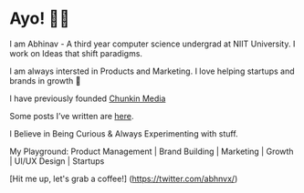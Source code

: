# Ayo! 👋🏻
I am Abhinav - A third year computer science undergrad at NIIT University. I work on Ideas that shift paradigms.

I am always intersted in Products and Marketing. I love helping startups and brands in growth 🚀

I have previously founded [Chunkin Media](https://chunkinmedia.com) 

Some posts I’ve written are [here](https://heyabhinav.com/blog/).

I Believe in Being Curious & Always Experimenting with stuff. 

My Playground:
Product Management | Brand Building | Marketing | Growth | UI/UX Design | Startups

[Hit me up, let's grab a coffee!] (https://twitter.com/abhnvx/)
